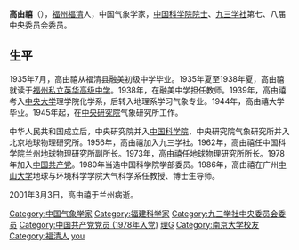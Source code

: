 {{Unreferenced|time=2020-10-20T00:16:25+00:00}}
{{Infobox_Person
| name =高由禧
|image=
|box_width=
|occupation=
| period =
| Sex =男
| party =[[九三学社|九三学社]] {{CCP}}
|birth_date=1920年2月14日
|birth_place=福建省福清县龙田乡下和洋村(现[[福清市|福清市]][[江镜镇|江镜镇]]南宵村下和洋)
|death_date={{death date and age|2001|3|3|1920|2|14}}
|death_place=[[兰州|兰州]]
| spouse =
| relatives =
|education=
| past =
{{Infobox_People_CAS
|学部=地学部
|专业=气象学
|当选年=1980年
}}
| work=
*《远东低层大气环流》
*《东亚季风的若干问题》
*《中国自然地理》
*《西藏气候》
*《青藏高原气象学》
*《中国干旱区气候》
|awards=
}}
'''高由禧'''（{{bd|1920年|2月14日|2001年|3月3日}}），[[福州|福州]][[福清|福清]]人，中国气象学家，[[中国科学院院士|中国科学院院士]]、[[九三学社|九三学社]]第七、八届中央委员会委员。

== 生平 ==
1935年7月，高由禧从福清县融美初级中学毕业。1935年夏至1938年夏，高由禧就读于[[鹤龄英华中学|福州私立英华高级中学]]。1938年，在融美中学担任教师。1939年，高由禧考入[[國立中央大學_(南京)|中央大学]]理学院化学系，后转入地理系学习气象专业。1944年，高由禧大学毕业。1945年起，在[[中央研究院|中央研究院]]气象研究所工作。

中华人民共和国成立后，中央研究院并入[[中国科学院|中国科学院]]，中央研究院气象研究所并入北京地球物理研究所。1956年，高由禧加入九三学社。1962年，高由禧任中国科学院兰州地球物理研究所副所长。1973年，高由禧任地球物理研究所所长。1978年加入[[中国共产党|中国共产党]]。1980年当选中国科学院学部委员。1986年，高由禧在广州[[中山大学|中山大学]]地球与环境科学学院大气科学系任教授、博士生导师。

2001年3月3日，高由禧于兰州病逝。

{{中国科学院地学部院士}}
{{福建籍科学院院士}}
{{Authority control}}
{{DEFAULTSORT:gao youxi}}
[[Category:中国气象学家|Category:中国气象学家]]
[[Category:福建科学家|Category:福建科学家]]
[[Category:九三学社中央委员会委员|Category:九三学社中央委员会委员]]
[[Category:中国共产党党员_(1978年入党)|Category:中国共产党党员 (1978年入党)]]
[[Category:國立中央大學大陸時期校友|理G]]
[[Category:南京大学校友|Category:南京大学校友]]
[[Category:福清人|Category:福清人]]
[[Category:高姓|you]]
